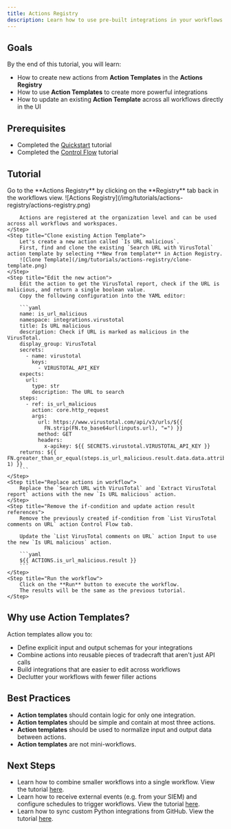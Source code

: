 ```yaml
---
title: Actions Registry
description: Learn how to use pre-built integrations in your workflows.
---
```


## Goals

By the end of this tutorial, you will learn:

- How to create new actions from **Action Templates** in the **Actions Registry**
- How to use **Action Templates** to create more powerful integrations
- How to update an existing **Action Template** across all workflows directly in the UI

## Prerequisites

- Completed the [Quickstart](/tutorials/quickstart) tutorial
- Completed the [Control Flow](/tutorials/control-flow) tutorial

## Tutorial

<Steps>
    <Step title="Check out the Actions Registry">
        Go to the **Actions Registry** by clicking on the **Registry** tab back in the workflows view.
        ![Actions Registry](/img/tutorials/actions-registry/actions-registry.png)

        Actions are registered at the organization level and can be used across all workflows and workspaces.
    </Step>
    <Step title="Clone existing Action Template">
        Let's create a new action called `Is URL malicious`.
        First, find and clone the existing `Search URL with VirusTotal` action template by selecting **New from template** in Action Registry.
        ![Clone Template](/img/tutorials/actions-registry/clone-template.png)
    </Step>
    <Step title="Edit the new action">
        Edit the action to get the VirusTotal report, check if the URL is malicious, and return a single boolean value.
        Copy the following configuration into the YAML editor:

        ```yaml
        name: is_url_malicious
        namespace: integrations.virustotal
        title: Is URL malicious
        description: Check if URL is marked as malicious in the VirusTotal.
        display_group: VirusTotal
        secrets:
          - name: virustotal
            keys:
              - VIRUSTOTAL_API_KEY
        expects:
          url:
            type: str
            description: The URL to search
        steps:
          - ref: is_url_malicious
            action: core.http_request
            args:
              url: https://www.virustotal.com/api/v3/urls/${{
                FN.strip(FN.to_base64url(inputs.url), "=") }}
              method: GET
              headers:
                x-apikey: ${{ SECRETS.virustotal.VIRUSTOTAL_API_KEY }}
        returns: ${{ FN.greater_than_or_equal(steps.is_url_malicious.result.data.data.attributes.last_analysis_stats.malicious, 1) }}
        ```
    </Step>
    <Step title="Replace actions in workflow">
        Replace the `Search URL with VirusTotal` and `Extract VirusTotal report` actions with the new `Is URL malicious` action.
    </Step>
    <Step title="Remove the if-condition and update action result references">
        Remove the previously created if-condition from `List VirusTotal comments on URL` action Control Flow tab.

        Update the `List VirusTotal comments on URL` action Input to use the new `Is URL malicious` action.

        ```yaml
        ${{ ACTIONS.is_url_malicious.result }}
        ```
    </Step>
    <Step title="Run the workflow">
        Click on the **Run** button to execute the workflow.
        The results will be the same as the previous tutorial.
    </Step>
</Steps>

## Why use Action Templates?

Action templates allow you to:

- Define explicit input and output schemas for your integrations
- Combine actions into reusable pieces of tradecraft that aren't just API calls
- Build integrations that are easier to edit across workflows
- Declutter your workflows with fewer filler actions

## Best Practices

- **Action templates** should contain logic for only one integration.
- **Action templates** should be simple and contain at most three actions.
- **Action templates** should be used to normalize input and output data between actions.
- **Action templates** are not mini-workflows.

## Next Steps

- Learn how to combine smaller workflows into a single workflow. View the tutorial [here](/tutorials/4-child-workflows).
- Learn how to receive external events (e.g. from your SIEM) and configure schedules to trigger workflows. View the tutorial [here](/tutorials/5-triggers).
- Learn how to sync custom Python integrations from GitHub. View the tutorial [here](/tutorials/6-custom-integrations).
